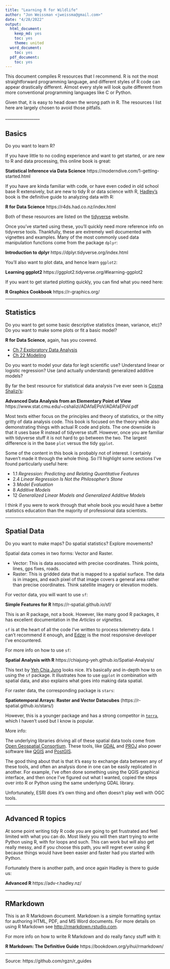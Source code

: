 ```yaml
---
title: "Learning R for Wildlife"
author: "Jon Weissman <jweissma@gmail.com>"
date: "4/28/2022"
output:
  html_document:
    keep_md: yes
    toc: yes
    theme: united
  word_document:
    toc: yes
  pdf_document:
    toc: yes
---
```


This document compiles R resources that I recommend. R is not the most
straightforward programming language, and different styles of R code can appear
drastically different. Almost every style will look quite different from more 
conventional programming languages like C or Python. 

Given that, it is easy to head down the wrong path in R. The resources I list 
here are largely chosen to avoid those pitfalls. 

<base target="_top"/>
_________________

## Basics

Do you want to learn R?

If you have little to no coding experience and want to get started, or are 
new to R and data processing, this online book is great:

__Statistical Inference via Data Science__
https://moderndive.com/1-getting-started.html

If you have are kinda familiar with code, or have even coded in old school 
base R extensively, but are new to tidy R or data science with R, 
[Hadley's](https://github.com/hadley) book is the definitive 
guide to analyzing data with R: 

__R for Data Science__
https://r4ds.had.co.nz/index.html


Both of these resources are listed on the 
[tidyverse](https://www.tidyverse.org/learn/) website.

Once you've started using these, you'll quickly need more reference info on 
tidyverse tools. Thankfully, these are extremely well documented with vignettes
and examples. Many of the most commonly used data manipulation functions come
from the package `dplyr`:

__Introduction to dplyr__ https://dplyr.tidyverse.org/index.html

You'll also want to plot data, and hence learn `ggplot2`:

__Learning ggplot2__ https://ggplot2.tidyverse.org/#learning-ggplot2

If you want to get started plotting quickly, you can find what you need here:

__R Graphics Cookbook__ https://r-graphics.org/

_________________

## Statistics

Do you want to get some basic descriptive statistics (mean, variance, etc)?
Do you want to make some plots or fit a basic model?

__R for Data Science__, again, has you covered.

- [Ch 7  Exploratory Data Analysis](https://r4ds.had.co.nz/exploratory-data-analysis.html)
- [Ch 22 Modeling](https://r4ds.had.co.nz/model-intro.html)

Do you want to model your data for legit scientific use? 
Understand linear or logistic regression?
Use (and actually understand) generalized additive models? 

By far the best resource for statistical data analysis I've ever seen is 
[Cosma Shalizi's](http://bactra.org/): 

__Advanced Data Analysis from an Elementary Point of View__
https://www.stat.cmu.edu/~cshalizi/ADAfaEPoV/ADAfaEPoV.pdf 

Most texts either focus on the principles and theory of statistics, or the 
nitty gritty of data analysis code. This book is focused on the theory while
also demonstrating things with actual R code and plots. The one 
downside is that it uses base R instead of tidyverse stuff. However, once you
are familiar with tidyverse stuff it is not hard to go between the two. The 
largest difference is in the base `plot` versus the tidy `ggplot`.

Some of the content in this book is probably not of interest. I certainly
haven't made it through the whole thing. 
So I'll highlight some sections I've found particularly useful here: 

- 1.1   _Regression: Predicting and Relating Quantitative Features_
- 2.4   _Linear Regression Is Not the Philosopher’s Stone_
- 3     _Model Evaluation_
- 8     _Additive Models_
- 12    _Generalized Linear Models and Generalized Additive Models_
  
I think if you were to work through that whole book you would have a better 
statistics education than the majority of professional data scientists.
  
_________________

## Spatial Data

Do you want to make maps? Do spatial statistics? Explore movements?

Spatial data comes in two forms: Vector and Raster. 
  
  - Vector: This is data associated with precise coordinates. Think points, 
  lines, gps fixes, roads. 
  - Raster: This is gridded data that is mapped to a spatial surface. The data
  is in images, and each pixel of that image covers a general area rather than 
  precise coordinates. Think satellite imagery or elevation models.
  
For vector data, you will want to use `sf`:

__Simple Features for R__
https://r-spatial.github.io/sf/

This is an R package, not a book. However, like many good R packages, it has
excellent documentation in the _Articles_ or _vignettes_. 

`sf` is at the heart of all the code I've written to process telemetry data. 
I can't recommend it enough, and [Edzer](https://github.com/edzer) is the most
responsive developer I've encountered. 

For more info on how to use `sf`:    

__Spatial Analysis with R__
https://chiajung-yeh.github.io/Spatial-Analysis/

This text by [Yeh Chia Jung](https://github.com/chiajung-yeh) looks nice. 
It's basically and in-depth how to on using the `sf` package. 
It illustrates how to use `ggplot` in combination with spatial data, and also 
explains what goes into making data spatial. 


For raster data, the corresponding package is `stars`:

__Spatiotemporal Arrays: Raster and Vector Datacubes__
(https://r-spatial.github.io/stars/)

However, this is a younger package and has a strong competitor in 
[`terra`](https://rspatial.org/terra/pkg/index.html), which I haven't used but I
know is popular.

More info: 

The underlying libraries driving all of these spatial data tools come from 
[Open Geospatial Consortium](https://www.osgeo.org/partners/ogc/).
These tools, like [GDAL](https://gdal.org/) and [PROJ](https://proj.org/) also
power software like [QGIS](https://www.qgis.org/en/site/) and 
[PostGIS](https://postgis.net/). 

The good thing about that is that it's easy to exchange data between any of 
these tools, and often an analysis done in one can be easily replicated in 
another. For example, I've often done something using the QGIS graphical 
interface, and then once I've figured out what I wanted, copied the steps over
into R or Python using the same underlying GDAL library. 

Unfortunately, ESRI does it's own thing and often doesn't play well with OGC 
tools. 


_________________  
  
## Advanced R topics
  
At some point writing tidy R code you are going to get frustrated and feel
limited with what you can do. Most likely you will then start trying to write
Python using R, with for loops and such. This can work but will also get
really messy, and if you choose this path, you will regret ever using R 
because things would have been easier and faster had you started with Python. 

Fortunately there is another path, and once again Hadley is there to guide us:

__Advanced R__
https://adv-r.hadley.nz/

_________________

## RMarkdown

This is an R Markdown document. Markdown is a simple formatting syntax for authoring HTML, PDF, and MS Word documents. For more details on using R Markdown see <http://rmarkdown.rstudio.com>.
  
For more info on how to write R Markdown and do really fancy stuff with it:

__R Markdown: The Definitive Guide__
https://bookdown.org/yihui/rmarkdown/
  
_________________

Source: https://github.com/rgzn/r_guides